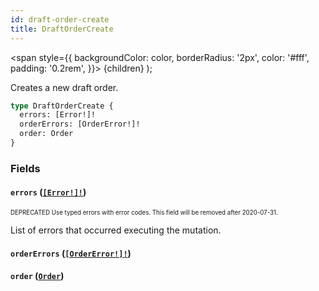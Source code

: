 ```yaml
---
id: draft-order-create
title: DraftOrderCreate
---
```


<span
style={{
      backgroundColor: color,
      borderRadius: '2px',
      color: '#fff',
      padding: '0.2rem',
    }}>
{children}
</span>
);

Creates a new draft order.

```graphql
type DraftOrderCreate {
  errors: [Error!]!
  orderErrors: [OrderError!]!
  order: Order
}
```

### Fields

#### `errors` ([`[Error!]!`](/api-reference/objects/error.mdx))

<sub><sup><Tag color="#ffba00">DEPRECATED</Tag> Use typed errors with error codes. This field will be removed after 2020-07-31.</sup></sub>

List of errors that occurred executing the mutation.

#### `orderErrors` ([`[OrderError!]!`](/api-reference/objects/order-error.mdx))

#### `order` ([`Order`](/api-reference/objects/order.mdx))
